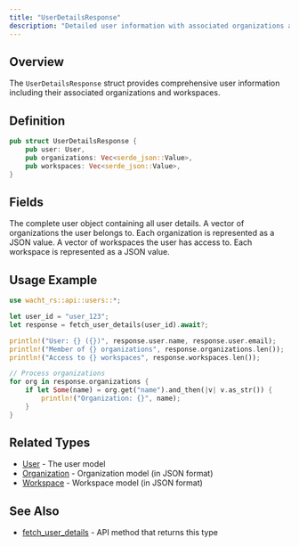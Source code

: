 ```yaml
---
title: "UserDetailsResponse"
description: "Detailed user information with associated organizations and workspaces"
---
```


## Overview

The `UserDetailsResponse` struct provides comprehensive user information including their associated organizations and workspaces.

## Definition

```rust
pub struct UserDetailsResponse {
    pub user: User,
    pub organizations: Vec<serde_json::Value>,
    pub workspaces: Vec<serde_json::Value>,
}
```

## Fields

<ParamField path="user" type="User" required>
  The complete user object containing all user details.
</ParamField>

<ParamField path="organizations" type="Vec<serde_json::Value>" required>
  A vector of organizations the user belongs to. Each organization is represented as a JSON value.
</ParamField>

<ParamField path="workspaces" type="Vec<serde_json::Value>" required>
  A vector of workspaces the user has access to. Each workspace is represented as a JSON value.
</ParamField>

## Usage Example

```rust
use wacht_rs::api::users::*;

let user_id = "user_123";
let response = fetch_user_details(user_id).await?;

println!("User: {} ({})", response.user.name, response.user.email);
println!("Member of {} organizations", response.organizations.len());
println!("Access to {} workspaces", response.workspaces.len());

// Process organizations
for org in response.organizations {
    if let Some(name) = org.get("name").and_then(|v| v.as_str()) {
        println!("Organization: {}", name);
    }
}
```

## Related Types

- [User](/rust-sdk/types/user) - The user model
- [Organization](/rust-sdk/types/organization) - Organization model (in JSON format)
- [Workspace](/rust-sdk/types/workspace) - Workspace model (in JSON format)

## See Also

- [fetch_user_details](/rust-sdk/api/fetch-user-details) - API method that returns this type